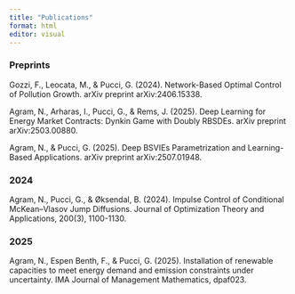 ```yaml
---
title: "Publications"
format: html
editor: visual
---
```




### Preprints

Gozzi, F., Leocata, M., & Pucci, G. (2024). Network-Based Optimal Control of Pollution Growth. arXiv preprint arXiv:2406.15338.

Agram, N., Arharas, I., Pucci, G., & Rems, J. (2025). Deep Learning for Energy Market Contracts: Dynkin Game with Doubly RBSDEs. arXiv preprint arXiv:2503.00880.

Agram, N., & Pucci, G. (2025). Deep BSVIEs Parametrization and Learning-Based Applications. arXiv preprint arXiv:2507.01948.

### 2024
Agram, N., Pucci, G., & Øksendal, B. (2024). Impulse Control of Conditional McKean–Vlasov Jump Diffusions. Journal of Optimization Theory and Applications, 200(3), 1100-1130.

### 2025
Agram, N., Espen Benth, F., & Pucci, G. (2025). Installation of renewable capacities to meet energy demand and emission constraints under uncertainty. IMA Journal of Management Mathematics, dpaf023.